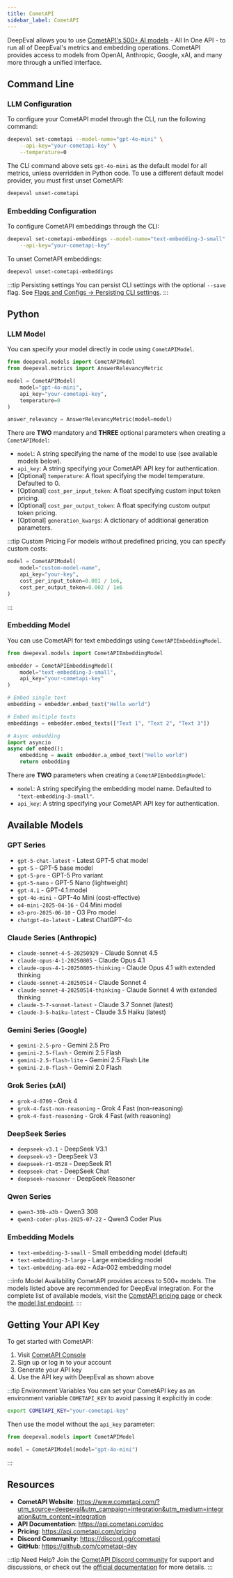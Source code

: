 ```yaml
---
title: CometAPI
sidebar_label: CometAPI
---
```


DeepEval allows you to use [CometAPI's 500+ AI models](https://www.cometapi.com/?utm_source=deepeval&utm_campaign=integration&utm_medium=integration&utm_content=integration) - All In One API - to run all of DeepEval's metrics and embedding operations. CometAPI provides access to models from OpenAI, Anthropic, Google, xAI, and many more through a unified interface.

## Command Line

### LLM Configuration

To configure your CometAPI model through the CLI, run the following command:

```bash
deepeval set-cometapi --model-name="gpt-4o-mini" \
    --api-key="your-cometapi-key" \
    --temperature=0
```

The CLI command above sets `gpt-4o-mini` as the default model for all metrics, unless overridden in Python code. To use a different default model provider, you must first unset CometAPI:

```bash
deepeval unset-cometapi
```

### Embedding Configuration

To configure CometAPI embeddings through the CLI:

```bash
deepeval set-cometapi-embeddings --model-name="text-embedding-3-small" \
    --api-key="your-cometapi-key"
```

To unset CometAPI embeddings:

```bash
deepeval unset-cometapi-embeddings
```

:::tip Persisting settings
You can persist CLI settings with the optional `--save` flag.
See [Flags and Configs -> Persisting CLI settings](/docs/evaluation-flags-and-configs#persisting-cli-settings-with---save).
:::

## Python

### LLM Model

You can specify your model directly in code using `CometAPIModel`.

```python
from deepeval.models import CometAPIModel
from deepeval.metrics import AnswerRelevancyMetric

model = CometAPIModel(
    model="gpt-4o-mini",
    api_key="your-cometapi-key",
    temperature=0
)

answer_relevancy = AnswerRelevancyMetric(model=model)
```

There are **TWO** mandatory and **THREE** optional parameters when creating a `CometAPIModel`:

- `model`: A string specifying the name of the model to use (see available models below).
- `api_key`: A string specifying your CometAPI API key for authentication.
- [Optional] `temperature`: A float specifying the model temperature. Defaulted to 0.
- [Optional] `cost_per_input_token`: A float specifying custom input token pricing.
- [Optional] `cost_per_output_token`: A float specifying custom output token pricing.
- [Optional] `generation_kwargs`: A dictionary of additional generation parameters.

:::tip Custom Pricing
For models without predefined pricing, you can specify custom costs:

```python
model = CometAPIModel(
    model="custom-model-name",
    api_key="your-key",
    cost_per_input_token=0.001 / 1e6,
    cost_per_output_token=0.002 / 1e6
)
```
:::

### Embedding Model

You can use CometAPI for text embeddings using `CometAPIEmbeddingModel`.

```python
from deepeval.models import CometAPIEmbeddingModel

embedder = CometAPIEmbeddingModel(
    model="text-embedding-3-small",
    api_key="your-cometapi-key"
)

# Embed single text
embedding = embedder.embed_text("Hello world")

# Embed multiple texts
embeddings = embedder.embed_texts(["Text 1", "Text 2", "Text 3"])

# Async embedding
import asyncio
async def embed():
    embedding = await embedder.a_embed_text("Hello world")
    return embedding
```

There are **TWO** parameters when creating a `CometAPIEmbeddingModel`:

- `model`: A string specifying the embedding model name. Defaulted to `"text-embedding-3-small"`.
- `api_key`: A string specifying your CometAPI API key for authentication.

## Available Models

### GPT Series
- `gpt-5-chat-latest` - Latest GPT-5 chat model
- `gpt-5` - GPT-5 base model
- `gpt-5-pro` - GPT-5 Pro variant
- `gpt-5-nano` - GPT-5 Nano (lightweight)
- `gpt-4.1` - GPT-4.1 model
- `gpt-4o-mini` - GPT-4o Mini (cost-effective)
- `o4-mini-2025-04-16` - O4 Mini model
- `o3-pro-2025-06-10` - O3 Pro model
- `chatgpt-4o-latest` - Latest ChatGPT-4o

### Claude Series (Anthropic)
- `claude-sonnet-4-5-20250929` - Claude Sonnet 4.5
- `claude-opus-4-1-20250805` - Claude Opus 4.1
- `claude-opus-4-1-20250805-thinking` - Claude Opus 4.1 with extended thinking
- `claude-sonnet-4-20250514` - Claude Sonnet 4
- `claude-sonnet-4-20250514-thinking` - Claude Sonnet 4 with extended thinking
- `claude-3-7-sonnet-latest` - Claude 3.7 Sonnet (latest)
- `claude-3-5-haiku-latest` - Claude 3.5 Haiku (latest)

### Gemini Series (Google)
- `gemini-2.5-pro` - Gemini 2.5 Pro
- `gemini-2.5-flash` - Gemini 2.5 Flash
- `gemini-2.5-flash-lite` - Gemini 2.5 Flash Lite
- `gemini-2.0-flash` - Gemini 2.0 Flash

### Grok Series (xAI)
- `grok-4-0709` - Grok 4
- `grok-4-fast-non-reasoning` - Grok 4 Fast (non-reasoning)
- `grok-4-fast-reasoning` - Grok 4 Fast (with reasoning)

### DeepSeek Series
- `deepseek-v3.1` - DeepSeek V3.1
- `deepseek-v3` - DeepSeek V3
- `deepseek-r1-0528` - DeepSeek R1
- `deepseek-chat` - DeepSeek Chat
- `deepseek-reasoner` - DeepSeek Reasoner

### Qwen Series
- `qwen3-30b-a3b` - Qwen3 30B
- `qwen3-coder-plus-2025-07-22` - Qwen3 Coder Plus

### Embedding Models
- `text-embedding-3-small` - Small embedding model (default)
- `text-embedding-3-large` - Large embedding model
- `text-embedding-ada-002` - Ada-002 embedding model

:::info Model Availability
CometAPI provides access to 500+ models. The models listed above are recommended for DeepEval integration. For the complete list of available models, visit the [CometAPI pricing page](https://api.cometapi.com/pricing) or check the [model list endpoint](https://api.cometapi.com/v1/models).
:::

## Getting Your API Key

To get started with CometAPI:

1. Visit [CometAPI Console](https://api.cometapi.com/console/token)
2. Sign up or log in to your account
3. Generate your API key
4. Use the API key with DeepEval as shown above

:::tip Environment Variables
You can set your CometAPI key as an environment variable `COMETAPI_KEY` to avoid passing it explicitly in code:

```bash
export COMETAPI_KEY="your-cometapi-key"
```

Then use the model without the `api_key` parameter:

```python
from deepeval.models import CometAPIModel

model = CometAPIModel(model="gpt-4o-mini")
```
:::

## Resources

- **CometAPI Website**: https://www.cometapi.com/?utm_source=deepeval&utm_campaign=integration&utm_medium=integration&utm_content=integration
- **API Documentation**: https://api.cometapi.com/doc
- **Pricing**: https://api.cometapi.com/pricing
- **Discord Community**: https://discord.gg/cometapi
- **GitHub**: https://github.com/cometapi-dev

:::tip Need Help?
Join the [CometAPI Discord community](https://discord.gg/cometapi) for support and discussions, or check out the [official documentation](https://api.cometapi.com/doc) for more details.
:::
